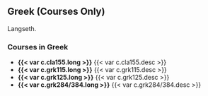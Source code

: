 ## Greek (Courses Only) {#sec-greek}
Langseth.

### Courses in Greek
- **{{< var c.cla155.long >}}**
  {{< var c.cla155.desc >}} 
- **{{< var c.grk115.long >}}**
  {{< var c.grk115.desc >}}
- **{{< var c.grk125.long >}}**
  {{< var c.grk125.desc >}}
- **{{< var c.grk284/384.long >}}**
  {{< var c.grk284/384.desc >}}










